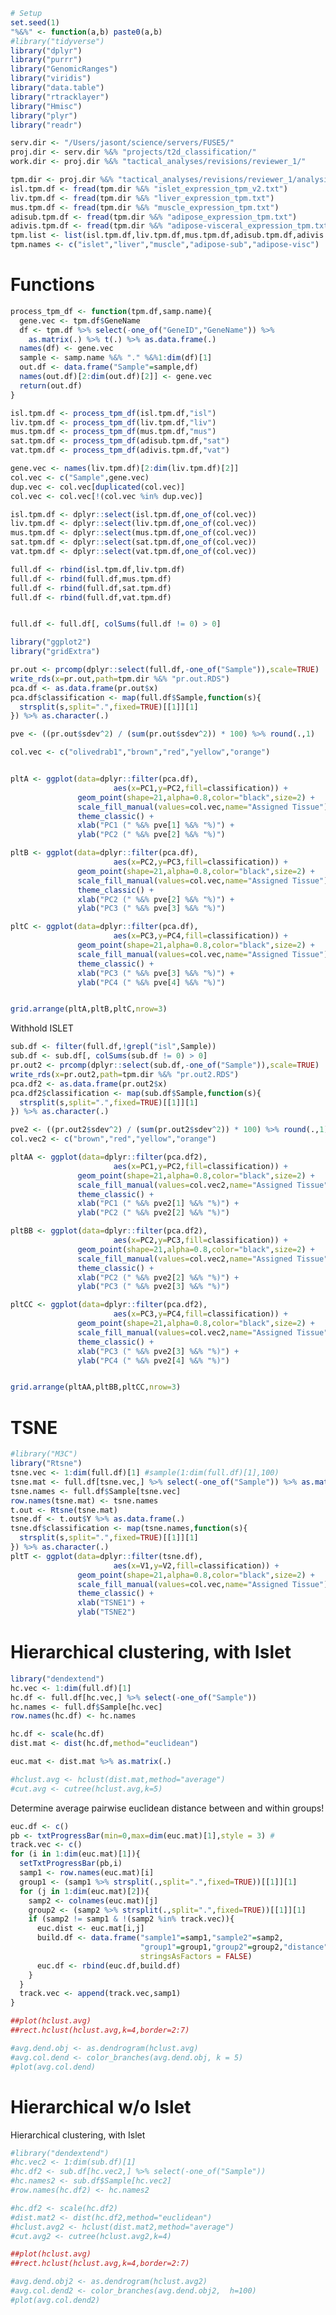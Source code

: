 
```r

# Setup
set.seed(1)
"%&%" <- function(a,b) paste0(a,b)
#library("tidyverse")
library("dplyr")
library("purrr")
library("GenomicRanges")
library("viridis")
library("data.table")
library("rtracklayer")
library("Hmisc")
library("plyr")
library("readr")

serv.dir <- "/Users/jasont/science/servers/FUSE5/"
proj.dir <- serv.dir %&% "projects/t2d_classification/"
work.dir <- proj.dir %&% "tactical_analyses/revisions/reviewer_1/"

tpm.dir <- proj.dir %&% "tactical_analyses/revisions/reviewer_1/analysis_files/"
isl.tpm.df <- fread(tpm.dir %&% "islet_expression_tpm_v2.txt")
liv.tpm.df <- fread(tpm.dir %&% "liver_expression_tpm.txt")
mus.tpm.df <- fread(tpm.dir %&% "muscle_expression_tpm.txt")
adisub.tpm.df <- fread(tpm.dir %&% "adipose_expression_tpm.txt")
adivis.tpm.df <- fread(tpm.dir %&% "adipose-visceral_expression_tpm.txt")
tpm.list <- list(isl.tpm.df,liv.tpm.df,mus.tpm.df,adisub.tpm.df,adivis.tpm.df)
tpm.names <- c("islet","liver","muscle","adipose-sub","adipose-visc")


```


# Functions

```r

process_tpm_df <- function(tpm.df,samp.name){
  gene.vec <- tpm.df$GeneName
  df <- tpm.df %>% select(-one_of("GeneID","GeneName")) %>%
    as.matrix(.) %>% t(.) %>% as.data.frame(.)
  names(df) <- gene.vec
  sample <- samp.name %&% "." %&%1:dim(df)[1]
  out.df <- data.frame("Sample"=sample,df)
  names(out.df)[2:dim(out.df)[2]] <- gene.vec
  return(out.df)
}

```

```r

isl.tpm.df <- process_tpm_df(isl.tpm.df,"isl")
liv.tpm.df <- process_tpm_df(liv.tpm.df,"liv")
mus.tpm.df <- process_tpm_df(mus.tpm.df,"mus")
sat.tpm.df <- process_tpm_df(adisub.tpm.df,"sat")
vat.tpm.df <- process_tpm_df(adivis.tpm.df,"vat")

```


```r

gene.vec <- names(liv.tpm.df)[2:dim(liv.tpm.df)[2]]
col.vec <- c("Sample",gene.vec)
dup.vec <- col.vec[duplicated(col.vec)]
col.vec <- col.vec[!(col.vec %in% dup.vec)]
```


```r

isl.tpm.df <- dplyr::select(isl.tpm.df,one_of(col.vec))
liv.tpm.df <- dplyr::select(liv.tpm.df,one_of(col.vec))
mus.tpm.df <- dplyr::select(mus.tpm.df,one_of(col.vec))
sat.tpm.df <- dplyr::select(sat.tpm.df,one_of(col.vec))
vat.tpm.df <- dplyr::select(vat.tpm.df,one_of(col.vec))

full.df <- rbind(isl.tpm.df,liv.tpm.df)
full.df <- rbind(full.df,mus.tpm.df)
full.df <- rbind(full.df,sat.tpm.df)
full.df <- rbind(full.df,vat.tpm.df)


full.df <- full.df[, colSums(full.df != 0) > 0]

```

```r

library("ggplot2")
library("gridExtra")

pr.out <- prcomp(dplyr::select(full.df,-one_of("Sample")),scale=TRUE) 
write_rds(x=pr.out,path=tpm.dir %&% "pr.out.RDS")
pca.df <- as.data.frame(pr.out$x) 
pca.df$classification <- map(full.df$Sample,function(s){
  strsplit(s,split=".",fixed=TRUE)[[1]][1]
}) %>% as.character(.)

pve <- ((pr.out$sdev^2) / (sum(pr.out$sdev^2)) * 100) %>% round(.,1)

```

```r
col.vec <- c("olivedrab1","brown","red","yellow","orange")


pltA <- ggplot(data=dplyr::filter(pca.df),
                       aes(x=PC1,y=PC2,fill=classification)) + 
               geom_point(shape=21,alpha=0.8,color="black",size=2) +
               scale_fill_manual(values=col.vec,name="Assigned Tissue") + 
               theme_classic() + 
               xlab("PC1 (" %&% pve[1] %&% "%)") + 
               ylab("PC2 (" %&% pve[2] %&% "%)")

pltB <- ggplot(data=dplyr::filter(pca.df),
                       aes(x=PC2,y=PC3,fill=classification)) + 
               geom_point(shape=21,alpha=0.8,color="black",size=2) + 
               scale_fill_manual(values=col.vec,name="Assigned Tissue") + 
               theme_classic() + 
               xlab("PC2 (" %&% pve[2] %&% "%)") + 
               ylab("PC3 (" %&% pve[3] %&% "%)")

pltC <- ggplot(data=dplyr::filter(pca.df),
                       aes(x=PC3,y=PC4,fill=classification)) + 
               geom_point(shape=21,alpha=0.8,color="black",size=2) + 
               scale_fill_manual(values=col.vec,name="Assigned Tissue") + 
               theme_classic() + 
               xlab("PC3 (" %&% pve[3] %&% "%)") + 
               ylab("PC4 (" %&% pve[4] %&% "%)")


grid.arrange(pltA,pltB,pltC,nrow=3)

```



Withhold ISLET 

```r

sub.df <- filter(full.df,!grepl("isl",Sample))
sub.df <- sub.df[, colSums(sub.df != 0) > 0]
pr.out2 <- prcomp(dplyr::select(sub.df,-one_of("Sample")),scale=TRUE) 
write_rds(x=pr.out2,path=tpm.dir %&% "pr.out2.RDS")
pca.df2 <- as.data.frame(pr.out2$x) 
pca.df2$classification <- map(sub.df$Sample,function(s){
  strsplit(s,split=".",fixed=TRUE)[[1]][1]
}) %>% as.character(.)

pve2 <- ((pr.out2$sdev^2) / (sum(pr.out2$sdev^2)) * 100) %>% round(.,1)
col.vec2 <- c("brown","red","yellow","orange")

pltAA <- ggplot(data=dplyr::filter(pca.df2),
                       aes(x=PC1,y=PC2,fill=classification)) + 
               geom_point(shape=21,alpha=0.8,color="black",size=2) +
               scale_fill_manual(values=col.vec2,name="Assigned Tissue") + 
               theme_classic() + 
               xlab("PC1 (" %&% pve2[1] %&% "%)") + 
               ylab("PC2 (" %&% pve2[2] %&% "%)")

pltBB <- ggplot(data=dplyr::filter(pca.df2),
                       aes(x=PC2,y=PC3,fill=classification)) + 
               geom_point(shape=21,alpha=0.8,color="black",size=2) + 
               scale_fill_manual(values=col.vec2,name="Assigned Tissue") + 
               theme_classic() + 
               xlab("PC2 (" %&% pve2[2] %&% "%)") + 
               ylab("PC3 (" %&% pve2[3] %&% "%)")

pltCC <- ggplot(data=dplyr::filter(pca.df2),
                       aes(x=PC3,y=PC4,fill=classification)) + 
               geom_point(shape=21,alpha=0.8,color="black",size=2) + 
               scale_fill_manual(values=col.vec2,name="Assigned Tissue") + 
               theme_classic() + 
               xlab("PC3 (" %&% pve2[3] %&% "%)") + 
               ylab("PC4 (" %&% pve2[4] %&% "%)")


grid.arrange(pltAA,pltBB,pltCC,nrow=3)

```


# TSNE 

```r
#library("M3C")
library("Rtsne")
tsne.vec <- 1:dim(full.df)[1] #sample(1:dim(full.df)[1],100)
tsne.mat <- full.df[tsne.vec,] %>% select(-one_of("Sample")) %>% as.matrix(.)
tsne.names <- full.df$Sample[tsne.vec]
row.names(tsne.mat) <- tsne.names
t.out <- Rtsne(tsne.mat)
tsne.df <- t.out$Y %>% as.data.frame(.)
tsne.df$classification <- map(tsne.names,function(s){
  strsplit(s,split=".",fixed=TRUE)[[1]][1]
}) %>% as.character(.)
pltT <- ggplot(data=dplyr::filter(tsne.df),
                       aes(x=V1,y=V2,fill=classification)) + 
               geom_point(shape=21,alpha=0.8,color="black",size=2) +
               scale_fill_manual(values=col.vec,name="Assigned Tissue") + 
               theme_classic() + 
               xlab("TSNE1") + 
               ylab("TSNE2")

```



# Hierarchical clustering, with Islet 

```r
library("dendextend")
hc.vec <- 1:dim(full.df)[1]
hc.df <- full.df[hc.vec,] %>% select(-one_of("Sample"))
hc.names <- full.df$Sample[hc.vec]
row.names(hc.df) <- hc.names

```

```r

hc.df <- scale(hc.df)
dist.mat <- dist(hc.df,method="euclidean")

euc.mat <- dist.mat %>% as.matrix(.)

#hclust.avg <- hclust(dist.mat,method="average")
#cut.avg <- cutree(hclust.avg,k=5)
```

Determine average pairwise euclidean distance between and within groups! 


```r

euc.df <- c()
pb <- txtProgressBar(min=0,max=dim(euc.mat)[1],style = 3) # 
track.vec <- c()
for (i in 1:dim(euc.mat)[1]){
  setTxtProgressBar(pb,i)
  samp1 <- row.names(euc.mat)[i]
  group1 <- (samp1 %>% strsplit(.,split=".",fixed=TRUE))[[1]][1]
  for (j in 1:dim(euc.mat)[2]){
    samp2 <- colnames(euc.mat)[j]
    group2 <- (samp2 %>% strsplit(.,split=".",fixed=TRUE))[[1]][1]
    if (samp2 != samp1 & !(samp2 %in% track.vec)){
      euc.dist <- euc.mat[i,j]
      build.df <- data.frame("sample1"=samp1,"sample2"=samp2,
                             "group1"=group1,"group2"=group2,"distance"=euc.dist,
                             stringsAsFactors = FALSE)
      euc.df <- rbind(euc.df,build.df)
    }
  }
  track.vec <- append(track.vec,samp1)
}


```



```r
##plot(hclust.avg)
##rect.hclust(hclust.avg,k=4,border=2:7)

#avg.dend.obj <- as.dendrogram(hclust.avg)
#avg.col.dend <- color_branches(avg.dend.obj, k = 5)
#plot(avg.col.dend)
```

# Hierarchical w/o Islet 

Hierarchical clustering, with Islet 

```r
#library("dendextend")
#hc.vec2 <- 1:dim(sub.df)[1]
#hc.df2 <- sub.df[hc.vec2,] %>% select(-one_of("Sample"))
#hc.names2 <- sub.df$Sample[hc.vec2]
#row.names(hc.df2) <- hc.names2

```

```r

#hc.df2 <- scale(hc.df2)
#dist.mat2 <- dist(hc.df2,method="euclidean")
#hclust.avg2 <- hclust(dist.mat2,method="average")
#cut.avg2 <- cutree(hclust.avg2,k=4)
```


```r
##plot(hclust.avg)
##rect.hclust(hclust.avg,k=4,border=2:7)

#avg.dend.obj2 <- as.dendrogram(hclust.avg2)
#avg.col.dend2 <- color_branches(avg.dend.obj2,  h=100)
#plot(avg.col.dend2)
```